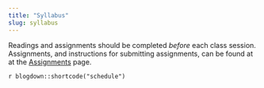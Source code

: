 ```yaml
---
title: "Syllabus"
slug: syllabus
---
```


Readings and assignments should be completed *before* each class session. Assignments, and instructions for submitting assignments, can be found at at the [Assignments](/assignments/) page. 

`r blogdown::shortcode("schedule")`
